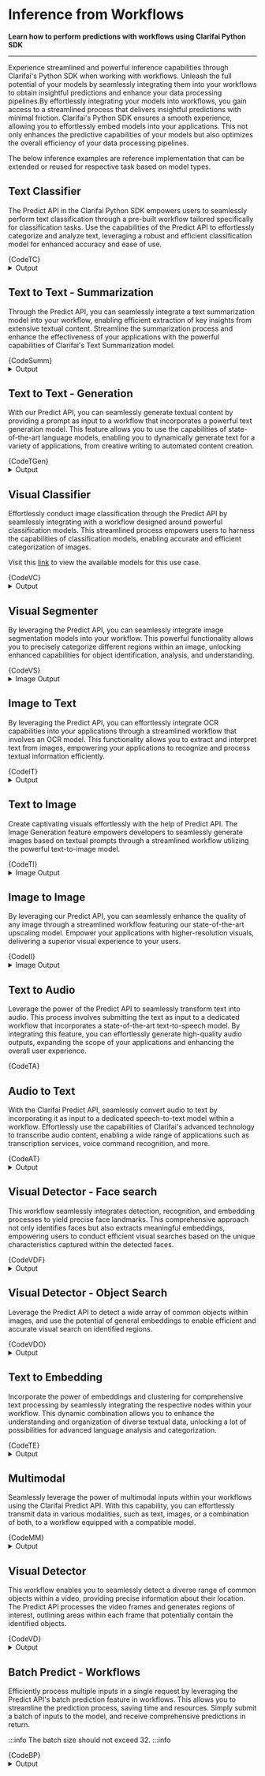 













# Inference from Workflows

**Learn how to perform predictions with workflows using  Clarifai Python SDK**
<hr />

Experience streamlined and powerful inference capabilities through Clarifai's Python SDK when working with workflows. Unleash the full potential of your models by seamlessly integrating them into your workflows to obtain insightful predictions and enhance your data processing pipelines.By effortlessly integrating your models into workflows, you gain access to a streamlined process that delivers insightful predictions with minimal friction. Clarifai's Python SDK ensures a smooth experience, allowing you to effortlessly embed models into your applications. This not only enhances the predictive capabilities of your models but also optimizes the overall efficiency of your data processing pipelines.

The below inference examples are reference implementation that can be extended or reused for respective task based on model types.


## Text Classifier

The Predict API in the Clarifai Python SDK empowers users to seamlessly perform text classification through a pre-built workflow tailored specifically for classification tasks. Use the capabilities of the Predict API to effortlessly categorize and analyze text, leveraging a robust and efficient classification model for enhanced accuracy and ease of use.

<Tabs>
<TabItem value="python" label="Python">
    <CodeBlock className="language-python">{CodeTC}</CodeBlock>
</TabItem>
</Tabs>
<details>
  <summary>Output</summary>
    <CodeBlock className="language-text">{CodeOutputTC}</CodeBlock>
</details>


## Text to Text - Summarization

Through the Predict API, you can seamlessly integrate a text summarization model into your workflow, enabling efficient extraction of key insights from extensive textual content. Streamline the summarization process and enhance the effectiveness of your applications with the powerful capabilities of Clarifai's Text Summarization model.

<Tabs>
<TabItem value="python" label="Python">
    <CodeBlock className="language-python">{CodeSumm}</CodeBlock>
</TabItem>
</Tabs>
<details>
  <summary>Output</summary>
    <CodeBlock className="language-text">{CodeOutputSumm}</CodeBlock>
</details>


## Text to Text - Generation

With our Predict API, you can seamlessly generate textual content by providing a prompt as input to a workflow that incorporates a powerful text generation model. This feature allows you to use the capabilities of state-of-the-art language models, enabling you to dynamically generate text for a variety of applications, from creative writing to automated content creation.

<Tabs>
<TabItem value="python" label="Python">
    <CodeBlock className="language-python">{CodeTGen}</CodeBlock>
</TabItem>
</Tabs>
<details>
  <summary>Output</summary>
    <CodeBlock className="language-text">{CodeOutputTGen}</CodeBlock>
</details>


## Visual Classifier

Effortlessly conduct image classification through the Predict API by seamlessly integrating with a workflow designed around powerful classification models. This streamlined process empowers users to harness the capabilities of classification models, enabling accurate and efficient categorization of images.

Visit this [link](https://clarifai.com/explore/models?page=1&perPage=24&filterData=%5B%7B%22field%22%3A%22model_type_id%22%2C%22value%22%3A%5B%22visual-classifier%22%5D%7D%5D) to view the available models for this use case.

<Tabs>
<TabItem value="python" label="Python">
    <CodeBlock className="language-python">{CodeVC}</CodeBlock>
</TabItem>
</Tabs>
<details>
  <summary>Output</summary>
    <CodeBlock className="language-text">{CodeOutputVC}</CodeBlock>
</details>


## Visual Segmenter

By leveraging the Predict API, you can seamlessly integrate image segmentation models into your workflow. This powerful functionality allows you to precisely categorize different regions within an image, unlocking enhanced capabilities for object identification, analysis, and understanding.


<Tabs>
<TabItem value="python" label="Python">
    <CodeBlock className="language-python">{CodeVS}</CodeBlock>
</TabItem>
</Tabs>


<details>
  <summary>Image Output</summary>
    <img src="/img/python-sdk/visual_seg.png" width="500" height="500" />
</details>

## Image to Text

By leveraging the Predict  API, you can effortlessly integrate OCR capabilities into your applications through a streamlined workflow that involves an OCR model. This functionality allows you to extract and interpret text from images, empowering your applications to recognize and process textual information efficiently.

<Tabs>
<TabItem value="python" label="Python">
    <CodeBlock className="language-python">{CodeIT}</CodeBlock>
</TabItem>
</Tabs>
<details>
  <summary>Output</summary>
    <CodeBlock className="language-text">{CodeOutputIT}</CodeBlock>
</details>




## Text to Image

Create captivating visuals effortlessly with the help of Predict API. The Image Generation feature empowers developers to seamlessly generate images based on textual prompts through a streamlined workflow utilizing the powerful text-to-image model.

<Tabs>
<TabItem value="python" label="Python">
    <CodeBlock className="language-python">{CodeTI}</CodeBlock>
</TabItem>
</Tabs>


<details>
  <summary>Image Output</summary>
    <img src="/img/python-sdk/TI.png" width="500" height="500" />
</details>

## Image to Image

By leveraging our Predict  API, you can seamlessly enhance the quality of any image through a streamlined workflow featuring our state-of-the-art upscaling model. Empower your applications with higher-resolution visuals, delivering a superior visual experience to your users.

<Tabs>
<TabItem value="python" label="Python">
    <CodeBlock className="language-python">{CodeII}</CodeBlock>
</TabItem>
</Tabs>



<details>
  <summary>Image Output</summary>
    <img src="/img/python-sdk/II.png" width="500" height="500" />
</details>


## Text to Audio

Leverage the power of the Predict API to seamlessly transform text into audio. This process involves submitting the text as input to a dedicated workflow that incorporates a state-of-the-art text-to-speech model. By integrating this feature, you can effortlessly generate high-quality audio outputs, expanding the scope of your applications and enhancing the overall user experience.

<Tabs>
<TabItem value="python" label="Python">
    <CodeBlock className="language-python">{CodeTA}</CodeBlock>
</TabItem>
</Tabs>

## Audio to Text

With the Clarifai Predict API, seamlessly convert audio to text by incorporating it as input to a dedicated speech-to-text model within a workflow. Effortlessly use the capabilities of Clarifai's advanced technology to transcribe audio content, enabling a wide range of applications such as transcription services, voice command recognition, and more.


<Tabs>
<TabItem value="python" label="Python">
    <CodeBlock className="language-python">{CodeAT}</CodeBlock>
</TabItem>
</Tabs>
<details>
  <summary>Output</summary>
    <CodeBlock className="language-text">{CodeOutputAT}</CodeBlock>
</details>



## Visual Detector - Face search

This workflow seamlessly integrates detection, recognition, and embedding processes to yield precise face landmarks. This comprehensive approach not only identifies faces but also extracts meaningful embeddings, empowering users to conduct efficient visual searches based on the unique characteristics captured within the detected faces.

<Tabs>
<TabItem value="python" label="Python">
    <CodeBlock className="language-python">{CodeVDF}</CodeBlock>
</TabItem>
</Tabs>
<details>
  <summary>Output</summary>
    <CodeBlock className="language-text">{CodeOutputVDF}</CodeBlock>
</details>




## Visual Detector - Object Search

Leverage the Predict API to detect a wide array of common objects within images, and use the potential of general embeddings to enable efficient and accurate visual search on identified regions.

<Tabs>
<TabItem value="python" label="Python">
    <CodeBlock className="language-python">{CodeVDO}</CodeBlock>
</TabItem>
</Tabs>
<details>
  <summary>Output</summary>
    <CodeBlock className="language-text">{CodeOutputVDO}</CodeBlock>
</details>



## Text to Embedding

Incorporate the power of embeddings and clustering for comprehensive text processing by seamlessly integrating the respective nodes within your workflow. This dynamic combination allows you to enhance the understanding and organization of diverse textual data, unlocking a lot of possibilities for advanced language analysis and categorization.

<Tabs>
<TabItem value="python" label="Python">
    <CodeBlock className="language-python">{CodeTE}</CodeBlock>
</TabItem>
</Tabs>
<details>
  <summary>Output</summary>
    <CodeBlock className="language-text">{CodeOutputTE}</CodeBlock>
</details>




## Multimodal

Seamlessly leverage the power of multimodal inputs within your workflows using the Clarifai Predict API. With this capability, you can effortlessly transmit data in various modalities, such as text, images, or a combination of both, to a workflow equipped with a compatible model.

<Tabs>
<TabItem value="python" label="Python">
    <CodeBlock className="language-python">{CodeMM}</CodeBlock>
</TabItem>
</Tabs>
<details>
  <summary>Output</summary>
    <CodeBlock className="language-text">{CodeOutputMM}</CodeBlock>
</details>



## Visual Detector

This workflow enables you to seamlessly detect a diverse range of common objects within a video, providing precise information about their location. The Predict API  processes the video frames and generates regions of interest, outlining areas within each frame that potentially contain the identified objects.

<Tabs>
<TabItem value="python" label="Python">
    <CodeBlock className="language-python">{CodeVD}</CodeBlock>
</TabItem>
</Tabs>
<details>
  <summary>Output</summary>
    <CodeBlock className="language-text">{CodeOutputVD}</CodeBlock>
</details>




## Batch Predict - Workflows

Efficiently process multiple inputs in a single request by leveraging the Predict API's batch prediction feature in workflows. This allows you to streamline the prediction process, saving time and resources. Simply submit a batch of inputs to the model, and receive comprehensive predictions in return.

:::info
The batch size should not exceed 32.
:::info


<Tabs>
<TabItem value="python" label="Python">
    <CodeBlock className="language-python">{CodeBP}</CodeBlock>
</TabItem>
</Tabs>
<details>
  <summary>Output</summary>
    <CodeBlock className="language-text">{CodeOutputBP}</CodeBlock>
</details>

